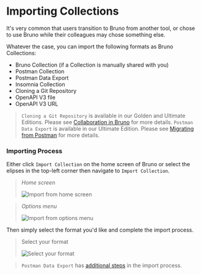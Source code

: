 # Importing Collections 

It's very common that users transition to Bruno from another tool, or chose to use Bruno while their colleagues may chose something else. 

Whatever the case, you can import the following formats as Bruno Collections:

- Bruno Collection (if a Collection is manually shared with you)
- Postman Collection
- Postman Data Export
- Insomnia Collection
- Cloning a Git Repository
- OpenAPI V3 file 
- OpenAPI V3 URL 

> `Cloning a Git Repository` is available in our Golden and Ultimate Editions. Please see [Collaboration in Bruno](https://docs.usebruno.com/git-integration/overview) for more details.
> `Postman Data Export` is available in our Ultimate Edition. Please see [Migrating from Postman](https://docs.usebruno.com/get-started/import-export-data/postman-migration) for more details.

### Importing Process

Either click `Import Collection` on the home screen of Bruno or select the elipses in the top-left corner then navigate to `Import Collection`. 

>*Home screen*
>
>![Import from home screen](/screenshots/migration/ImportCollectionHomePage.webp)

>*Options menu*
>
>![Import from options menu](/screenshots/migration/ImportcollectionElipses.webp)


Then simply select the format you'd like and complete the import process.

>Select your format
>
>![Select your format](/screenshots/migration/ImportCollectionModal.webp)

> `Postman Data Export` has [additional steps](https://docs.usebruno.com/get-started/import-export-data/postman-migration) in the import process. 


